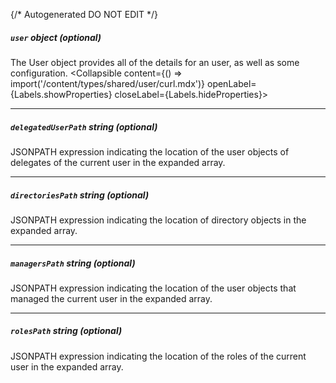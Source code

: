 {/* Autogenerated DO NOT EDIT  */}

##### `user` _object (optional)_
The User object provides all of the details for an user, as well as some configuration.
<Collapsible content={() => import('/content/types/shared/user/curl.mdx')} openLabel={Labels.showProperties} closeLabel={Labels.hideProperties}>
</Collapsible>

---
##### `delegatedUserPath` _string (optional)_
JSONPATH expression indicating the location of the user objects of delegates of the current user in the expanded array.

---
##### `directoriesPath` _string (optional)_
JSONPATH expression indicating the location of directory objects in the expanded array.

---
##### `managersPath` _string (optional)_
JSONPATH expression indicating the location of the user objects that managed the current user in the expanded array.

---
##### `rolesPath` _string (optional)_
JSONPATH expression indicating the location of the roles of the current user in the expanded array.


